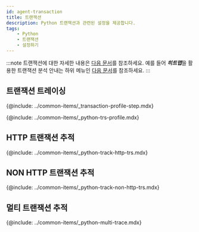```yaml
---
id: agent-transaction
title: 트랜잭션
description: Python 트랜잭션과 관련된 설정을 제공합니다.
tags:
    - Python
    - 트랜잭션
    - 설정하기
---
```


:::note
트랜잭션에 대한 자세한 내용은 [다음 문서](track-transactions-intro)를 참조하세요. 예를 들어 ***히트맵***을 활용한 트랜잭션 분석 안내는 하위 메뉴인 [다음 문서](trs-view)를 참조하세요.
:::

## 트랜잭션 트레이싱

{@include: ../common-items/_transaction-profile-step.mdx} 

{@include: ../common-items/_python-trs-profile.mdx}
 
## HTTP 트랜잭션 추적

{@include: ../common-items/_python-track-http-trs.mdx}

## NON HTTP 트랜잭션 추적

{@include: ../common-items/_python-track-non-http-trs.mdx} 

## 멀티 트랜잭션 추적

{@include: ../common-items/_python-multi-trace.mdx}